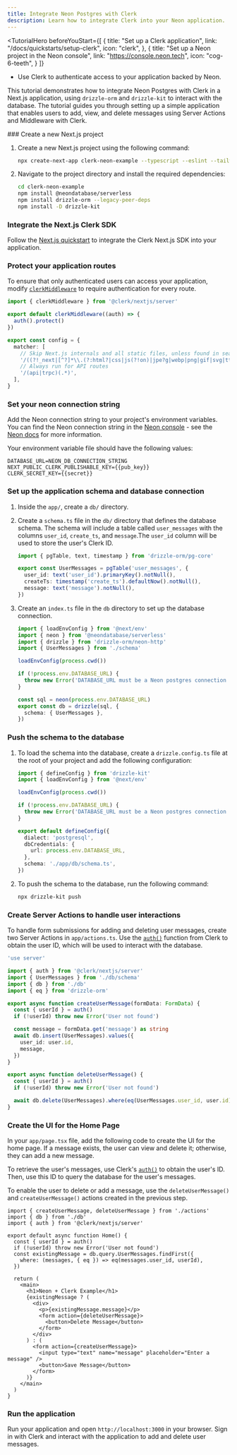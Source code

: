 ```yaml
---
title: Integrate Neon Postgres with Clerk
description: Learn how to integrate Clerk into your Neon application.
---
```


<TutorialHero
  beforeYouStart={[
    {
      title: "Set up a Clerk application",
      link: "/docs/quickstarts/setup-clerk",
      icon: "clerk",
    },
    {
      title: "Set up a Neon project in the Neon console",
      link: "https://console.neon.tech",
      icon: "cog-6-teeth",
    }
  ]}
>
  - Use Clerk to authenticate access to your application backed by Neon.
</TutorialHero>

This tutorial demonstrates how to integrate Neon Postgres with Clerk in a Next.js application, using `drizzle-orm` and `drizzle-kit` to interact with the database. The tutorial guides you through setting up a simple application that enables users to add, view, and delete messages using Server Actions and Middleware with Clerk.

<Steps>
  ### Create a new Next.js project

  1. Create a new Next.js project using the following command:
     ```sh {{ filename: 'terminal' }}
     npx create-next-app clerk-neon-example --typescript --eslint --tailwind --use-npm --no-src-dir --app --import-alias "@/*"
     ```
  1. Navigate to the project directory and install the required dependencies:
     ```sh {{ filename: 'terminal' }}
     cd clerk-neon-example
     npm install @neondatabase/serverless
     npm install drizzle-orm --legacy-peer-deps
     npm install -D drizzle-kit
     ```

  ### Integrate the Next.js Clerk SDK

  Follow the [Next.js quickstart](/docs/quickstarts/nextjs) to integrate the Clerk Next.js SDK into your application.

  ### Protect your application routes

  To ensure that only authenticated users can access your application, modify [`clerkMiddleware`](/docs/references/nextjs/clerk-middleware) to require authentication for every route.

  ```typescript {{ filename: 'middleware.ts', mark: [[3, 5]] }}
  import { clerkMiddleware } from '@clerk/nextjs/server'

  export default clerkMiddleware((auth) => {
    auth().protect()
  })

  export const config = {
    matcher: [
      // Skip Next.js internals and all static files, unless found in search params
      '/((?!_next|[^?]*\\.(?:html?|css|js(?!on)|jpe?g|webp|png|gif|svg|ttf|woff2?|ico|csv|docx?|xlsx?|zip|webmanifest)).*)',
      // Always run for API routes
      '/(api|trpc)(.*)',
    ],
  }
  ```

  ### Set your neon connection string

  Add the Neon connection string to your project's environment variables. You can find the Neon connection string in the [Neon console](https://console.neon.tech/) - see the [Neon docs](https://neon.tech/docs/connect/connect-from-any-app) for more information.

  Your environment variable file should have the following values:

  ```env {{ filename: '.env.local' }}
  DATABASE_URL=NEON_DB_CONNECTION_STRING
  NEXT_PUBLIC_CLERK_PUBLISHABLE_KEY={{pub_key}}
  CLERK_SECRET_KEY={{secret}}
  ```

  ### Set up the application schema and database connection

  1. Inside the `app/`, create a `db/` directory.

  1. Create a `schema.ts` file in the `db/` directory that defines the database schema. The schema will include a table called `user_messages` with the columns `user_id`, `create_ts`, and `message`.The `user_id` column will be used to store the user's Clerk ID.

     ```typescript {{ filename: 'app/db/schema.ts', mark: [4] }}
     import { pgTable, text, timestamp } from 'drizzle-orm/pg-core'

     export const UserMessages = pgTable('user_messages', {
       user_id: text('user_id').primaryKey().notNull(),
       createTs: timestamp('create_ts').defaultNow().notNull(),
       message: text('message').notNull(),
     })
     ```

  1. Create an `index.ts` file in the `db` directory to set up the database connection.

     ```typescript {{ filename: 'app/db/index.ts' }}
     import { loadEnvConfig } from '@next/env'
     import { neon } from '@neondatabase/serverless'
     import { drizzle } from 'drizzle-orm/neon-http'
     import { UserMessages } from './schema'

     loadEnvConfig(process.cwd())

     if (!process.env.DATABASE_URL) {
       throw new Error('DATABASE_URL must be a Neon postgres connection string')
     }

     const sql = neon(process.env.DATABASE_URL)
     export const db = drizzle(sql, {
       schema: { UserMessages },
     })
     ```

  ### Push the schema to the database

  1. To load the schema into the database, create a `drizzle.config.ts` file at the root of your project and add the following configuration:

     ```typescript {{ filename: 'drizzle.config.ts' }}
     import { defineConfig } from 'drizzle-kit'
     import { loadEnvConfig } from '@next/env'

     loadEnvConfig(process.cwd())

     if (!process.env.DATABASE_URL) {
       throw new Error('DATABASE_URL must be a Neon postgres connection string')
     }

     export default defineConfig({
       dialect: 'postgresql',
       dbCredentials: {
         url: process.env.DATABASE_URL,
       },
       schema: './app/db/schema.ts',
     })
     ```

  1. To push the schema to the database, run the following command:

     ```sh {{ filename: 'terminal' }}
     npx drizzle-kit push
     ```

  ### Create Server Actions to handle user interactions

  To handle form submissions for adding and deleting user messages, create two Server Actions in `app/actions.ts`. Use the [`auth()`](/docs/references/nextjs/auth) function from Clerk to obtain the user ID, which will be used to interact with the database.

  ```typescript {{ filename: 'app/actions.ts' }}
  'use server'

  import { auth } from '@clerk/nextjs/server'
  import { UserMessages } from './db/schema'
  import { db } from './db'
  import { eq } from 'drizzle-orm'

  export async function createUserMessage(formData: FormData) {
    const { userId } = auth()
    if (!userId) throw new Error('User not found')

    const message = formData.get('message') as string
    await db.insert(UserMessages).values({
      user_id: user.id,
      message,
    })
  }

  export async function deleteUserMessage() {
    const { userId } = auth()
    if (!userId) throw new Error('User not found')

    await db.delete(UserMessages).where(eq(UserMessages.user_id, user.id))
  }
  ```

  ### Create the UI for the Home Page

  In your `app/page.tsx` file, add the following code to create the UI for the home page. If a message exists, the user can view and delete it; otherwise, they can add a new message.

  To retrieve the user's messages, use Clerk's [`auth()`](/docs/references/nextjs/auth) to obtain the user's ID. Then, use this ID to query the database for the user's messages.

  To enable the user to delete or add a message, use the `deleteUserMessage()` and `createUserMessage()` actions created in the previous step.

  ```tsx {{ filename: 'app/page.tsx' }}
  import { createUserMessage, deleteUserMessage } from './actions'
  import { db } from './db'
  import { auth } from '@clerk/nextjs/server'

  export default async function Home() {
    const { userId } = auth()
    if (!userId) throw new Error('User not found')
    const existingMessage = db.query.UserMessages.findFirst({
      where: (messages, { eq }) => eq(messages.user_id, userId),
    })

    return (
      <main>
        <h1>Neon + Clerk Example</h1>
        {existingMessage ? (
          <div>
            <p>{existingMessage.message}</p>
            <form action={deleteUserMessage}>
              <button>Delete Message</button>
            </form>
          </div>
        ) : (
          <form action={createUserMessage}>
            <input type="text" name="message" placeholder="Enter a message" />
            <button>Save Message</button>
          </form>
        )}
      </main>
    )
  }
  ```

  ### Run the application

  Run your application and open `http://localhost:3000` in your browser. Sign in with Clerk and interact with the application to add and delete user messages.
</Steps>
